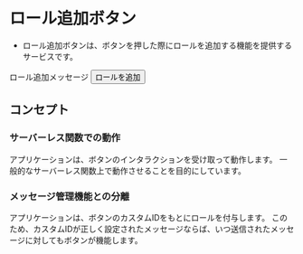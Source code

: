 
# ロール追加ボタン

- ロール追加ボタンは、ボタンを押した際にロールを追加する機能を提供するサービスです。

<Messages>
  <Bot>
    ロール追加メッセージ
    <Buttons>
      <Button>ロールを追加</Button>
    </Buttons>
  </Bot>
</Messages>

## コンセプト

### サーバーレス関数での動作

アプリケーションは、ボタンのインタラクションを受け取って動作します。
一般的なサーバーレス関数上で動作させることを目的にしています。

### メッセージ管理機能との分離

アプリケーションは、ボタンのカスタムIDをもとにロールを付与します。
このため、カスタムIDが正しく設定されたメッセージならば、いつ送信されたメッセージに対してもボタンが機能します。


